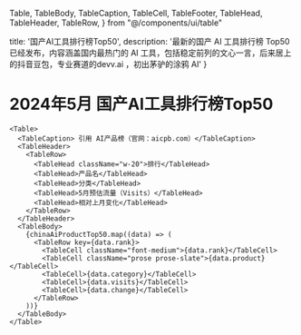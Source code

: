   Table,
  TableBody,
  TableCaption,
  TableCell,
  TableFooter,
  TableHead,
  TableHeader,
  TableRow,
} from "@/components/ui/table"

  title: '国产AI工具排行榜Top50',
  description: '最新的国产 AI 工具排行榜 Top50已经发布，内容涵盖国内最热门的 AI 工具，包括稳定前列的文心一言，后来居上的抖音豆包，专业赛道的devv.ai	，初出茅驴的涂鸦 AI'
}

# 2024年5月 国产AI工具排行榜Top50

    <Table>
      <TableCaption> 引用 AI产品榜（官网：aicpb.com）</TableCaption>
      <TableHeader>
        <TableRow>
          <TableHead className="w-20">排行</TableHead>
          <TableHead>产品名</TableHead>
          <TableHead>分类</TableHead>
          <TableHead>5月预估流量（Visits）</TableHead>
          <TableHead>相对上月变化</TableHead>
        </TableRow>
      </TableHeader>
      <TableBody>
        {chinaAiProductTop50.map((data) => (
          <TableRow key={data.rank}>
            <TableCell className="font-medium">{data.rank}</TableCell>
            <TableCell className="prose prose-slate">{data.product}</TableCell>
            <TableCell>{data.category}</TableCell>
            <TableCell>{data.visits}</TableCell>
            <TableCell>{data.change}</TableCell>
          </TableRow>
        ))}
      </TableBody>
    </Table>
